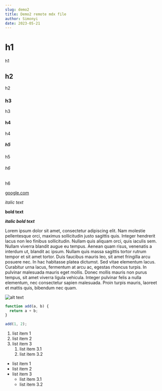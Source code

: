 ```yaml
---
slug: demo2
title: Demo2 remote mdx file
author: Simonyi
date: 2023-05-21
---
```


# h1

h1

## h2

h2

### h3

h3

#### h4

h4

##### h5

h5

###### h6

h6

[google.com](https://google.com)

_italic text_

**bold text**

**_italic bold text_**

Lorem ipsum dolor sit amet, consectetur adipiscing elit. Nam molestie pellentesque orci, maximus sollicitudin justo sagittis quis.
Integer hendrerit lacus non leo finibus sollicitudin. Nullam quis aliquam orci, quis iaculis sem. Nullam viverra blandit augue eu
tempus. Aenean quam risus, venenatis a interdum ut, blandit ac ipsum. Nullam quis massa sagittis tortor rutrum tempor et sit amet
tortor. Duis faucibus mauris leo, sit amet fringilla arcu posuere nec. In hac habitasse platea dictumst. Sed vitae elementum
lacus. Curabitur urna lacus, fermentum at arcu ac, egestas rhoncus turpis. In pulvinar malesuada mauris eget mollis. Donec mollis
mauris non purus tempus, sit amet viverra ligula vehicula. Integer pulvinar felis a nulla elementum, nec consectetur sapien
malesuada. Proin turpis mauris, laoreet et mattis quis, bibendum nec quam.

![alt text](/images/cover.png)

```javascript
function add(a, b) {
  return a + b;
}

add(1, 2);
```

1. list item 1
1. list item 2
1. list item 3
   1. list item 3.1
   1. list item 3.2

- list item 1
- list item 2
- list item 3
  - list item 3.1
  - list item 3.2
